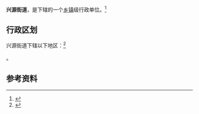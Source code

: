 {{中国乡级行政区|21/13/82/007/000}}

'''兴源街道'''，是{{PRC admin/fullname|21/13/82/007/000|3}}下辖的一个[[乡镇|乡镇]]级行政单位。<ref>{{PRC admin/ref sgc|{{PRC admin/parent|21/13/82/007/000}}}}</ref>

== 行政区划 ==

兴源街道下辖以下地区：<ref>{{PRC admin/ref sgc|21/13/82/007/000}}</ref>

{{PRC admin/children|21/13/82/007/000}}。

== 参考资料 ==

{{reflist}}

{{行政区划小作品}}
{{PRC admin/navcat|21/13/82/007/000}}